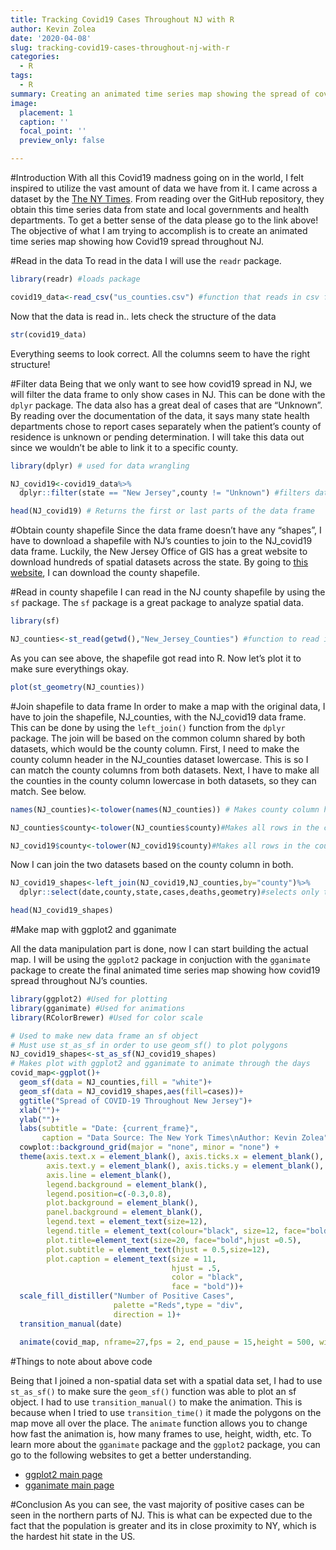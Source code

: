 ```yaml
---
title: Tracking Covid19 Cases Throughout NJ with R
author: Kevin Zolea
date: '2020-04-08'
slug: tracking-covid19-cases-throughout-nj-with-r
categories:
  - R
tags:
  - R
summary: Creating an animated time series map showing the spread of covid19 throughout NJ using the R programming language.
image:
  placement: 1
  caption: ''
  focal_point: ''
  preview_only: false

---
```

#Introduction
With all this Covid19 madness going on in the world, I felt inspired to utilize the vast amount of data we have from it. I came across a dataset by the [The NY Times](https://github.com/nytimes/covid-19-data){target="_blank"}. From reading over the GitHub repository, they obtain this time series data from state and local governments and health departments. To get a better sense of the data please go to the link above! The objective of what I am trying to accomplish is to create an animated time series map showing how Covid19 spread throughout NJ. 

#Read in the data
To read in the data I will use the ```readr``` package.
```r
library(readr) #loads package

covid19_data<-read_csv("us_counties.csv") #function that reads in csv files


```
Now that the data is read in.. lets check the structure of the data
```r

str(covid19_data)
```
Everything seems to look correct. All the columns seem to have the right structure!

#Filter data
Being that we only want to see how covid19 spread in NJ, we will filter the data frame to only show cases in NJ. This can be done with the ```dplyr``` package. The data also has a great deal of cases that are "Unknown". By reading over the documentation of the data, it says many state health departments chose to report cases separately when the patient’s county of residence is unknown or pending determination. I will take this data out since we wouldn't be able to link it to a specific county.
```r
library(dplyr) # used for data wrangling

NJ_covid19<-covid19_data%>%
  dplyr::filter(state == "New Jersey",county != "Unknown") #filters data frame

head(NJ_covid19) # Returns the first or last parts of the data frame 
```

#Obtain county shapefile
Since the data frame doesn't have any "shapes", I have to download a shapefile with NJ's counties to join to the NJ_covid19 data frame. Luckily, the New Jersey Office of GIS has a great website to download hundreds of spatial datasets across the state. By going to [this website](https://njogis-newjersey.opendata.arcgis.com){target="_blank"}, I can download the county shapefile.

#Read in county shapefile
I can read in the NJ county shapefile by using the ```sf``` package. The ```sf``` package is a great package to analyze spatial data.

```r
library(sf)

NJ_counties<-st_read(getwd(),"New_Jersey_Counties") #function to read in shapefile

```
As you can see above, the shapefile got read into R. Now let's plot it to make sure everythings okay.

```r

plot(st_geometry(NJ_counties)) 

```

#Join shapefile to data frame
In order to make a map with the original data, I have to join the shapefile, NJ_counties, with the NJ_covid19 data frame. This can be done by using the ```left_join()``` function from the ```dplyr``` package. The join will be based on the common column shared by both datasets, which would be the county column. First, I need to make the county column header in the NJ_counties dataset lowercase. This is so I can match the county columns from both datasets. Next, I have to make all the counties in the county column lowercase in both datasets, so they can match. See below.
```r
names(NJ_counties)<-tolower(names(NJ_counties)) # Makes county column header lowercase

NJ_counties$county<-tolower(NJ_counties$county)#Makes all rows in the county column lowercase

NJ_covid19$county<-tolower(NJ_covid19$county)#Makes all rows in the county column lowercase
```

Now I can join the two datasets based on the county column in both.

```r

NJ_covid19_shapes<-left_join(NJ_covid19,NJ_counties,by="county")%>%
  dplyr::select(date,county,state,cases,deaths,geometry)#selects only the columns of interest

head(NJ_covid19_shapes)
```

#Make map with ggplot2 and gganimate

All the data manipulation part is done, now I can start building the actual map. I will be using the ```ggplot2``` package in conjuction with the ```gganimate``` package to create the final animated time series map showing how covid19 spread throughout NJ's counties.

```r
library(ggplot2) #Used for plotting
library(gganimate) #Used for animations
library(RColorBrewer) #Used for color scale 

# Used to make new data frame an sf object
# Must use st_as_sf in order to use geom_sf() to plot polygons
NJ_covid19_shapes<-st_as_sf(NJ_covid19_shapes)
# Makes plot with ggplot2 and gganimate to animate through the days 
covid_map<-ggplot()+
  geom_sf(data = NJ_counties,fill = "white")+
  geom_sf(data = NJ_covid19_shapes,aes(fill=cases))+
  ggtitle("Spread of COVID-19 Throughout New Jersey")+
  xlab("")+
  ylab("")+
  labs(subtitle = "Date: {current_frame}",
       caption = "Data Source: The New York Times\nAuthor: Kevin Zolea")+
  cowplot::background_grid(major = "none", minor = "none") +
  theme(axis.text.x = element_blank(), axis.ticks.x = element_blank(),
        axis.text.y = element_blank(), axis.ticks.y = element_blank(),
        axis.line = element_blank(),
        legend.background = element_blank(),
        legend.position=c(-0.3,0.8),
        plot.background = element_blank(),
        panel.background = element_blank(),
        legend.text = element_text(size=12),
        legend.title = element_text(colour="black", size=12, face="bold"),
        plot.title=element_text(size=20, face="bold",hjust =0.5),
        plot.subtitle = element_text(hjust = 0.5,size=12),
        plot.caption = element_text(size = 11,
                                    hjust = .5,
                                    color = "black",
                                    face = "bold"))+
  scale_fill_distiller("Number of Positive Cases",
                       palette ="Reds",type = "div",
                       direction = 1)+
  transition_manual(date)

  animate(covid_map, nframe=27,fps = 2, end_pause = 15,height = 500, width =500)


```

#Things to note about above code

Being that I joined a non-spatial data set with a spatial data set, I had to use ```st_as_sf()``` to make sure the ```geom_sf()``` function was able to plot an sf object. I had to use ```transition_manual()``` to make the animation. This is because when I tried to use ```transition_time()``` it made the polygons on the map move all over the place. The ```animate``` function allows you to change how fast the animation is, how many frames to use, height, width, etc. To learn more about the ```gganimate``` package and the ```ggplot2``` package, you can go to the following websites to get a better understanding.

* [ggplot2 main page](https://ggplot2.tidyverse.org){target="_blank"}
* [gganimate main page](https://gganimate.com){target="_blank"}

#Conclusion
As you can see, the vast majority of positive cases can be seen in the northern parts of NJ. This is what can be expected due to the fact that the population is greater and its in close proximity to NY, which is the hardest hit state in the US. 